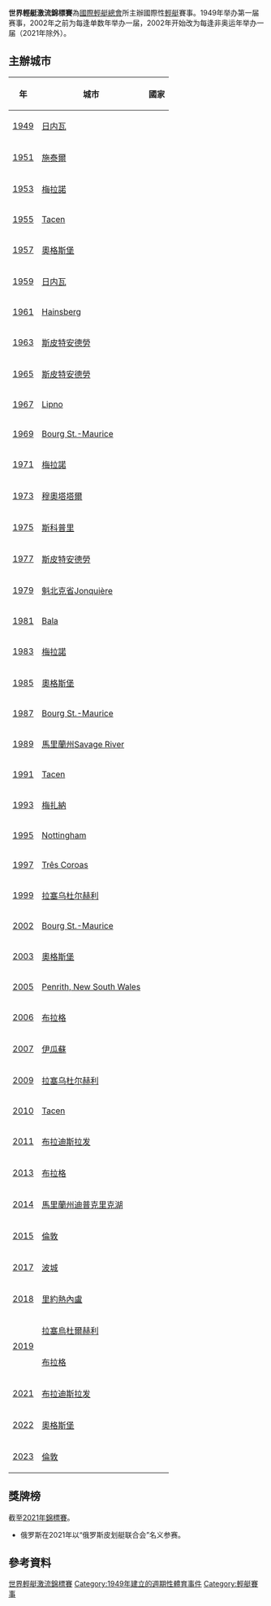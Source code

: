 {{noteTA|G1=体育
|T=zh-hans:世界皮划艇激流锦标赛;zh-hk:世界輕艇激流錦標賽;zh-tw:世界輕艇激流錦標賽;
|1=zh-hans:世界皮划艇激流锦标赛;zh-hk:世界輕艇激流錦標賽;zh-tw:世界輕艇激流錦標賽;
|2=zh-hans:皮划艇;zh-hk:輕艇;zh-tw:輕艇;
}}
{{Infobox recurring event
| name         = 世界輕艇激流錦標賽
| native_name  =
| logo         = 
| logo_caption =
| image        = 
| imagesize    =
| caption      = 
| prev         = 2021年
| next         = 2022年
| frequency    = 每年，除了奧運年
| location     = 各地''（參見[[世界輕艇激流錦標賽#主辦城市|主辦城市]]）''
| first        = 1949年
| participants = 男子和女子
| genre        = [[輕艇|輕艇]]
| budget       =
| patron       = 
| organised    = [[國際輕艇總會|國際輕艇總會]]<!--"organized=" also works-->
| website      =
| footnotes    =
}}

'''世界輕艇激流錦標賽'''為[[國際輕艇總會|國際輕艇總會]]所主辦國際性[[輕艇|輕艇]]賽事。1949年举办第一届赛事，2002年之前为每逢单数年举办一届，2002年开始改为每逢非奥运年举办一届（2021年除外）。

==主辦城市==
{| class="wikitable sortable"
|-
! 年
! 城市
! 國家
|-
| [[1949年世界輕艇激流錦標賽|1949]] || [[日内瓦|日内瓦]] || {{flag|Switzerland}}
|-
| [[1951年世界輕艇激流錦標賽|1951]] || [[施泰爾|施泰爾]] || {{flag|Austria}}
|-
| [[1953年世界輕艇激流錦標賽|1953]] || [[梅拉諾|梅拉諾]] || {{flag|Italy}}
|-
| [[1955年世界輕艇激流錦標賽|1955]] || [[Tacen|Tacen]] || {{flag|Yugoslavia}}
|-
| [[1957年世界輕艇激流錦標賽|1957]] || [[奧格斯堡|奧格斯堡]] || {{flag|West Germany}}
|-
| [[1959年世界輕艇激流錦標賽|1959]] || [[日内瓦|日内瓦]] || {{flag|Switzerland}}
|-
| [[1961年世界輕艇激流錦標賽|1961]] || [[Hainsberg|Hainsberg]] || {{flag|East Germany}}
|-
| [[1963年世界輕艇激流錦標賽|1963]] || [[斯皮特安德勞|斯皮特安德勞]] || {{flag|Austria}}
|-
| [[1965年世界輕艇激流錦標賽|1965]] || [[斯皮特安德勞|斯皮特安德勞]] || {{flag|Austria}}
|-
| [[1967年世界輕艇激流錦標賽|1967]] || [[Lipno_nad_Vltavou|Lipno]] || {{flag|Czechoslovakia}}
|-
| [[1969年世界輕艇激流錦標賽|1969]] || [[Bourg_St.-Maurice|Bourg St.-Maurice]] || {{flag|France}}
|-
| [[1971年世界輕艇激流錦標賽|1971]] || [[梅拉諾|梅拉諾]] || {{flag|Italy}}
|-
| [[1973年世界輕艇激流錦標賽|1973]] || [[穆奧塔塔爾|穆奧塔塔爾]] || {{flag|Switzerland}}
|-
| [[1975年世界輕艇激流錦標賽|1975]] || [[斯科普里|斯科普里]] || {{flag|Yugoslavia}}
|-
| [[1977年世界輕艇激流錦標賽|1977]] || [[斯皮特安德勞|斯皮特安德勞]] || {{flag|Austria}}
|-
| [[1979年世界輕艇激流錦標賽|1979]] || [[魁北克省|魁北克省]][[Jonquière|Jonquière]] || {{flag|Canada}}
|-
| [[1981年世界輕艇激流錦標賽|1981]] || [[Bala,_Gwynedd|Bala]] || {{flag|United Kingdom}}
|-
| [[1983年世界輕艇激流錦標賽|1983]] || [[梅拉諾|梅拉諾]] || {{flag|Italy}}
|-
| [[1985年世界輕艇激流錦標賽|1985]] || [[奧格斯堡|奧格斯堡]] || {{flag|West Germany}}
|-
| [[1987年世界輕艇激流錦標賽|1987]] || [[Bourg_St.-Maurice|Bourg St.-Maurice]] || {{flag|France}}
|-
| [[1989年世界輕艇激流錦標賽|1989]] || [[馬里蘭州|馬里蘭州]][[Savage_River_(Maryland)|Savage River]] || {{flag|USA}}
|-
| [[1991年世界輕艇激流錦標賽|1991]] || [[Tacen|Tacen]] || {{flag|Yugoslavia}}
|-
| [[1993年世界輕艇激流錦標賽|1993]] || [[梅扎納|梅扎納]] || {{flag|Italy}}
|-
| [[1995年世界輕艇激流錦標賽|1995]] || [[Nottingham|Nottingham]] || {{flag|United Kingdom}}
|-
| [[1997年世界輕艇激流錦標賽|1997]] || [[Três_Coroas|Três Coroas]] || {{flag|Brazil}}
|-
| [[1999年世界輕艇激流錦標賽|1999]] || [[拉塞乌杜尔赫利|拉塞乌杜尔赫利]] || {{flag|Spain}}
|-
| [[2002年世界輕艇激流錦標賽|2002]] || [[Bourg_St.-Maurice|Bourg St.-Maurice]] || {{flag|France}}
|-
| [[2003年世界輕艇激流錦標賽|2003]] || [[奧格斯堡|奧格斯堡]] || {{flag|Germany}}
|-
| [[2005年世界輕艇激流錦標賽|2005]] || [[Penrith,_New_South_Wales|Penrith, New South Wales]] || {{flag|Australia}}
|-
| [[2006年世界輕艇激流錦標賽|2006]] || [[布拉格|布拉格]] || {{flag|Czech Republic}}
|-
| [[2007年世界輕艇激流錦標賽|2007]] || [[伊瓜蘇|伊瓜蘇]] || {{flag|Brazil}}
|-
| [[2009年世界輕艇激流錦標賽|2009]] || [[拉塞乌杜尔赫利|拉塞乌杜尔赫利]] || {{flag|Spain}}
|-
| [[2010年世界輕艇激流錦標賽|2010]] || [[Tacen|Tacen]] || {{flag|Slovenia}}
|-
| [[2011年世界輕艇激流錦標賽|2011]] || [[布拉迪斯拉发|布拉迪斯拉发]] || {{flag|Slovakia}}
|-
| [[2013年世界輕艇激流錦標賽|2013]] || [[布拉格|布拉格]] || {{flag|Czech Republic}}
|-
| [[2014年世界輕艇激流錦標賽|2014]] || [[馬里蘭州|馬里蘭州]][[迪普克里克湖|迪普克里克湖]] || {{flag|USA}}
|-
| [[2015年世界輕艇激流錦標賽|2015]] || [[倫敦|倫敦]] || {{flag|United Kingdom}}
|-
| [[2017年世界輕艇激流錦標賽|2017]] || [[波城|波城]] || {{flag|France}}
|-
| [[2018年世界輕艇激流錦標賽|2018]] || [[里約熱內盧|里約熱內盧]] || {{flag|Brazil}}
|-
| rowspan="2"|[[2019年世界輕艇激流錦標賽|2019]] || [[拉塞烏杜爾赫利|拉塞烏杜爾赫利]] || {{flag|Spain}}
|-
| [[布拉格|布拉格]] || {{flag|Czech Republic}}
|-
| [[2021年世界輕艇激流錦標賽|2021]] || [[布拉迪斯拉发|布拉迪斯拉发]] || {{flag|Slovakia}}
|-
| [[2022年世界輕艇激流錦標賽|2022]] || [[奧格斯堡|奧格斯堡]] || {{flag|Germany}}
|-
| [[2023年世界輕艇激流錦標賽|2023]] || [[倫敦|倫敦]] || {{flag|United Kingdom}}
|}

==獎牌榜==
截至[[2021年世界輕艇激流錦標賽|2021年錦標賽]]。

{{Medals table
 | caption        = 
 | host           = 
 | flag_template  = flagcountry
 | event          = 
 | team           = 
 | gold_FRA = 60 | silver_FRA = 56 | bronze_FRA = 37
 | gold_GDR = 49 | silver_GDR = 42 | bronze_GDR = 30 | name_GDR = ''{{GDR}} (1949–89)''
 | gold_TCH = 33 | silver_TCH = 45 | bronze_TCH = 41 | name_TCH = ''{{TCH}} (1949–91)''
 | gold_CZE = 32 | silver_CZE = 26 | bronze_CZE = 24
 | gold_GER = 30 | silver_GER = 30 | bronze_GER = 29
 | gold_GBR = 29 | silver_GBR = 20 | bronze_GBR = 34
 | gold_FRG = 25 | silver_FRG = 26 | bronze_FRG = 26 | name_FRG = ''{{FRG}} (1949–89)''
 | gold_USA = 25 | silver_USA = 23 | bronze_USA = 20
 | gold_SVK = 25 | silver_SVK = 20 | bronze_SVK = 19
 | gold_AUT = 15 | silver_AUT = 12 | bronze_AUT = 14
 | gold_AUS = 12 | silver_AUS = 5 | bronze_AUS = 4
 | gold_SUI = 7 | silver_SUI = 9 | bronze_SUI = 18
 | gold_SLO = 6 | silver_SLO = 6 | bronze_SLO = 14
 | gold_POL = 5 | silver_POL = 13 | bronze_POL = 12 
 | gold_ITA = 4 | silver_ITA = 6 | bronze_ITA = 5
 | gold_YUG = 2 | silver_YUG = 5 | bronze_YUG = 7 | name_YUG = ''{{YUG}} (1949–91)''
 | gold_ESP = 1 | silver_ESP = 6 | bronze_ESP = 8
 | gold_BRA = 1 | silver_BRA = 1 | bronze_BRA = 2
 | gold_CAN = 1 | silver_CAN = 1 | bronze_CAN = 0
 | gold_RUS = 0 | silver_RUS = 2 | bronze_RUS = 4
 | gold_NED = 0 | silver_NED = 2 | bronze_NED = 1
 | gold_NZL = 0 | silver_NZL = 1 | bronze_NZL = 2
 | gold_CHN = 0 | silver_CHN = 1 | bronze_CHN = 0
 | gold_CRO = 0 | silver_CRO = 1 | bronze_CRO = 0 
 | gold_ARG = 0 | silver_ARG = 0 | bronze_ARG = 1
 | gold_RCF = 0 | silver_RCF = 0 | bronze_RCF = 1 | name_RCF = ''[[File:Russian_Canoe_Federation_flag.png|25px]] [[俄罗斯|俄罗斯皮划艇联合会]]（2021）''
}}
*俄罗斯在2021年以“俄罗斯皮划艇联合会”名义参赛。

==參考資料==
{{reflist}}

{{世界輕艇激流錦標賽}}
{{世界錦標賽}}

[[Category:世界輕艇激流錦標賽|]]
[[Category:1949年建立的週期性體育事件|Category:1949年建立的週期性體育事件]]
[[Category:輕艇賽事|Category:輕艇賽事]]